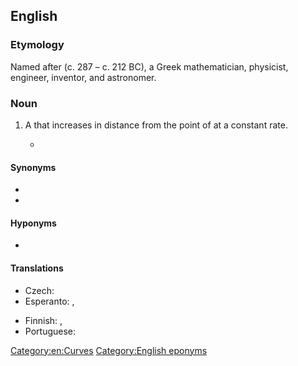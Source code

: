 ==English==
{{wikipedia}}

===Etymology===
Named after {{w|Archimedes of Syracuse}} (c. 287 – c. 212 BC), a Greek mathematician, physicist, engineer, inventor, and astronomer.

===Noun===
{{en-noun}}

# {{lb|en|mathematics}} A {{l|en|spiral}} that increases in distance from the point of {{l|en|origin}} at a constant rate. [[Category:en:Curves]]
#* {{quote-wikipedia|en|date=2010-11-16|article=Pi (film)|text=Max flees and tries to visit Sol, only to find that he has died. Max searches his house and finds mathematical scribblings similar to his own. On a Go board, with its pieces arranged in an '''Archimedean spiral''', Max finds a piece of paper with the 216-digit number.}}

====Synonyms====
* {{l|en|arithmetic spiral}}
* {{l|en|spiral of Archimedes}}

====Hyponyms====
* {{w|Fermat's spiral|Fermat&rsquo;s spiral}}

====Translations====
{{trans-top|a spiral that increases in distance from the point of origin at a constant rate}}
* Czech: {{t|cs|Archimédova spirála|f}}
* Esperanto: {{t|eo|arĥimeda spiralo}}, {{t|eo|arkimeda spiralo}}
{{trans-mid}}
* Finnish: {{t|fi|Arkhimedeen spiraali}}, {{t|fi|aritmeettinen spiraali}}
* Portuguese: {{t|pt|espiral de Arquimedes|f}}
{{trans-bottom}}

[[Category:English eponyms]]